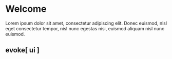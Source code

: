 
<Meta title="Welcome/Introduction" />

# Welcome

Lorem ipsum dolor sit amet, consectetur adipiscing elit. Donec euismod, nisl eget consectetur tempor, nisl nunc egestas nisi, euismod aliquam nisl nunc euismod.

<Canvas>
  <Story name="Introduction">
    <article className="flex min-h-screen justify-center items-center">
      <h1 className="text-black dark:text-off-white text-3xl">
        evoke<span className="text-primary">[</span>
        <span className="text-bright-black dark:text-bright-white">ui</span>
        <span className="text-primary">]</span>
      </h1>
    </article>
  </Story>
</Canvas>

